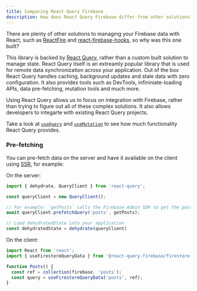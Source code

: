 ```yaml
---
title: Comparing React Query Firebase
description: How does React Query Firebase differ from other solutions?
---
```


There are plenty of other solutions to managing your Firebase data with React, such as [ReactFire](https://github.com/FirebaseExtended/reactfire) and
[react-firebase-hooks](https://github.com/CSFrequency/react-firebase-hooks), so why was this one built?

This library is backed by [React Query](https://react-query.tanstack.com/), rather than a custom built solution to manage state. React Query itself is an
extreamly popular library that is used for remote data synchronization across your application. Out of the box React Query handles caching, background updates
and stale data with zero configuration. It also provides tools such as DevTools, infininiate-loading APIs, data pre-fetching, mutation tools and much more.

Using React Query allows us to focus on integration with Firebase, rather than trying to figure out all of these complex solutions. It also allows developers
to integarte with existing React Query projects.

Take a look at [`useQuery`](https://react-query.tanstack.com/reference/useQuery) and [`useMutation`](https://react-query.tanstack.com/reference/useMutation) to see how
much functionality React Query provides.

### Pre-fetching

You can pre-fetch data on the server and have it available on the client using [SSR](https://react-query.tanstack.com/guides/ssr#_top), for example:

On the server:

```js
import { dehydrate, QueryClient } from 'react-query';

const queryClient = new QueryClient();

// For example: `getPosts` calls the Firebase Admin SDK to get the posts
await queryClient.prefetchQuery('posts', getPosts);

// Load dehydratedState into your application
const dehydratedState = dehydrate(queryClient)
```

On the client:

```jsx
import React from 'react';
import { useFirestoreQueryData } from '@react-query-firebase/firestore';

function Posts() {
  const ref = collection(firebase, 'posts');
  const query = useFirestoreQueryData('posts', ref);
}
```

